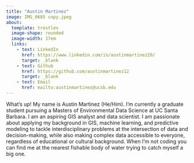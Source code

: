 ```yaml
---
title: "Austin Martinez"
image: IMG_0685 copy.jpeg
about:
  template: trestles
  image-shape: rounded
  image-width: 17em
  links: 
    - text: LinkedIn
      href: https://www.linkedin.com/in/austinmartinez20/
      target: _blank
    - text: Github
      href: https://github.com/austinmartinez12
      target: _blank
    - text: Email
      href: mailto:austinmartinez@ucsb.edu
---
```


What's up! My name is Austin Martinez (He/Him). I’m currently a graduate student pursuing a Masters of Environmental Data Science at UC Santa Barbara. I am an aspiring GIS analyst and data scientist. I am passionate about applying my background in GIS, machine learning, and predictive modeling to tackle interdisciplinary problems at the intersection of data and decision-making, while also making complex data accessible to everyone, regardless of educational or cultural background. When I'm not coding you can find me at the nearest fishable body of water trying to catch myself a big one.